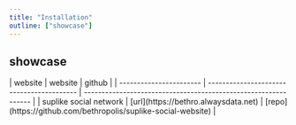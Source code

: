 ```yaml
---
title: "Installation"
outline: ["showcase"]
---
```




## showcase


<div class="mt-4">
| website                 | website                                   | github                                                          |
| ----------------------- | ----------------------------------------- | --------------------------------------------------------------- |
| suplike social network  | [url](https://bethro.alwaysdata.net)      | [repo](https://github.com/bethropolis/suplike-social-website)   |

</div>

